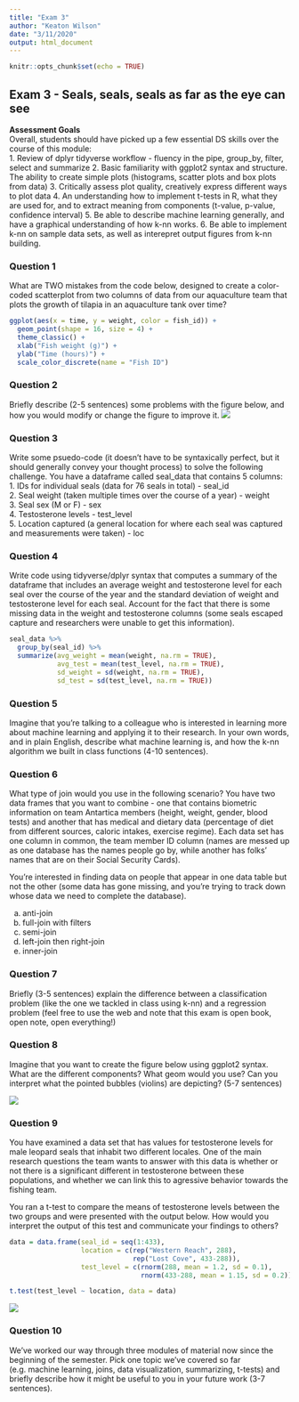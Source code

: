```yaml
---
title: "Exam 3"
author: "Keaton Wilson"
date: "3/11/2020"
output: html_document
---
```


```r
knitr::opts_chunk$set(echo = TRUE)
```

## Exam 3 - Seals, seals, seals as far as the eye can see  
**Assessment Goals**  
Overall, students should have picked up a few essential DS skills over the 
course of this module:  
1. Review of dplyr tidyverse workflow - fluency in the pipe, group_by, filter, 
select and summarize
2. Basic familiarity with ggplot2 syntax and structure. The ability to create
simple plots (histograms, scatter plots and box plots from data)
3. Critically assess plot quality, creatively express different ways to plot 
data
4. An understanding how to implement t-tests in R, what they are used for, and 
to extract meaning from components (t-value, p-value, confidence interval)
5. Be able to describe machine learning generally, and have a graphical 
understanding of how k-nn works. 
6. Be able to implement k-nn on sample data sets, as well as interepret output
figures from k-nn building. 

### Question 1  
What are TWO mistakes from the code below, designed to create a color-coded 
scatterplot from two columns of data from our aquaculture team that plots the 
growth of tilapia in an aquaculture tank over time?

```r
ggplot(aes(x = time, y = weight, color = fish_id)) +
  geom_point(shape = 16, size = 4) +
  theme_classic() +
  xlab("Fish weight (g)") +
  ylab("Time (hours)") +
  scale_color_discrete(name = "Fish ID")

```

### Question 2  
Briefly describe (2-5 sentences) some problems with the figure below, and how 
you would modify or change the figure to improve it. 
![](../assets/bad_graph.jpg)

### Question 3  
Write some psuedo-code (it doesn't have to be syntaxically perfect, but it 
should generally convey your thought process) to solve the following challenge. 
You have a dataframe called seal_data that contains 5 columns:  
1. IDs for individual seals (data for 76 seals in total) - seal_id   
2. Seal weight (taken  multiple times over the course of a year) - weight  
3. Seal sex (M or F) - sex  
4. Testosterone levels - test_level  
5. Location captured (a general location for where each seal was captured and 
measurements were taken) - loc  

### Question 4
Write code using tidyverse/dplyr syntax that computes a summary of the 
dataframe that includes an average weight and testosterone level for each seal
over the course of the year and the standard deviation of weight and 
testosterone level for each seal. Account for the fact that there is some 
missing data in the weight and testosterone columns (some seals escaped capture 
and researchers were unable to get this information).  
```r
seal_data %>%
  group_by(seal_id) %>%
  summarize(avg_weight = mean(weight, na.rm = TRUE), 
            avg_test = mean(test_level, na.rm = TRUE), 
            sd_weight = sd(weight, na.rm = TRUE), 
            sd_test = sd(test_level, na.rm = TRUE))
```

### Question 5 
Imagine that you're talking to a colleague who is interested in learning more 
about machine learning and applying it to their research. In your own words, and
in plain English, describe what machine learning is, and how the k-nn algorithm 
we built in class functions (4-10 sentences). 


### Question 6
What type of join would you use in the following scenario? You have two 
data frames that you want to combine - one that contains biometric information 
on team Antartica members (height, weight, gender, blood tests) and another that 
has medical and dietary data (percentage of diet from different sources, 
caloric intakes, exercise regime). Each data set has one column in common, the
team member ID column (names are messed up as one database has the names people
go by, while another has folks' names that are on their Social Security Cards). 

You're interested in finding data on people that appear in one data table but 
not the other (some data has gone missing, and you're trying to track down 
whose data we need to complete the database). 

a. anti-join
b. full-join with filters
c. semi-join
d. left-join then right-join 
e. inner-join

### Question 7  
Briefly (3-5 sentences) explain the difference between a classification problem 
(like the one we tackled in class using k-nn) and a regression problem (feel 
free to use the web and note that this exam is open book, open note, open 
everything!)










### Question 8  
Imagine that you want to create the figure below using ggplot2 syntax. What are
the different components? What geom would you use? Can you interpret what the 
pointed bubbles (violins) are depicting? (5-7 sentences)

![](../assets/violin.png)

### Question 9  
You have examined a data set that has values for testosterone levels for male 
leopard seals that inhabit two different locales. One of the main research 
questions the team wants to answer with this data is whether or not there is
a significant different in testosterone between these populations, and whether 
we can link this to agressive behavior towards the fishing team. 

You ran a t-test to compare the means of testosterone levels between the two 
groups and were presented with the output below. How would you interpret the 
output of this test and communicate your findings to others?

```r
data = data.frame(seal_id = seq(1:433), 
                  location = c(rep("Western Reach", 288), 
                               rep("Lost Cove", 433-288)), 
                  test_level = c(rnorm(288, mean = 1.2, sd = 0.1), 
                                 rnorm(433-288, mean = 1.15, sd = 0.2)))

t.test(test_level ~ location, data = data)

```

![](../assets/t.test.png)



### Question 10  
We've worked our way through three modules of material now since the beginning 
of the semester. Pick one topic we've covered so far (e.g. machine learning, joins, 
data visualization, summarizing, t-tests) and briefly describe how it might be
useful to you in your future work (3-7 sentences).

